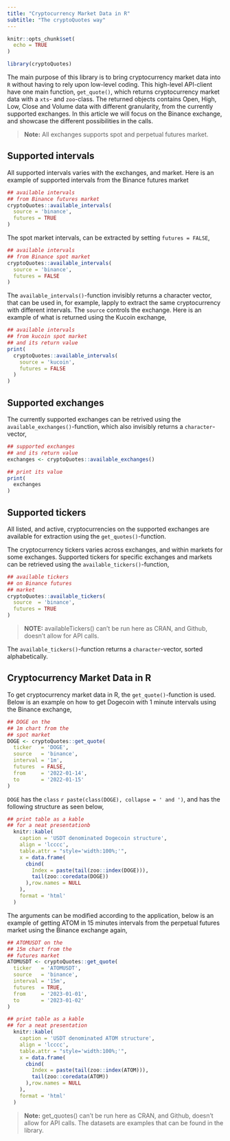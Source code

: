 ```yaml
---
title: "Cryptocurrency Market Data in R"
subtitle: "The cryptoQuotes way"
---
```


```r
knitr::opts_chunk$set(
  echo = TRUE
)
```

```r
library(cryptoQuotes)
```


The main purpose of this library is to bring cryptocurrency market data into ```R```  without having to rely upon low-level coding. This high-level API-client have one main function, ```get_quote()```, which returns cryptocurrency market data with a ```xts```- and ```zoo```-class. The returned objects contains Open, High, Low, Close and Volume data with different granularity, from the currently supported exchanges. In this article we will focus on the Binance exchange, and showcase the different possibilities in the calls.

> **Note:** All exchanges supports spot and perpetual futures market.

## Supported intervals

All supported intervals varies with the exchanges, and market. Here is an example
of supported intervals from the Binance futures market

```r
## available intervals
## from Binance futures market
cryptoQuotes::available_intervals(
  source = 'binance',
  futures = TRUE
)
```


The spot market intervals, can be extracted by setting ```futures = FALSE```,

```r
## available intervals
## from Binance spot market
cryptoQuotes::available_intervals(
  source = 'binance',
  futures = FALSE
)
```

The ```available_intervals()```-function invisibly returns a character vector, that can be used in, for example, lapply to extract the same cryptocurrency with different intervals. The ```source``` controls the exchange. Here is an example of what is returned using the Kucoin exchange,

```r
## available intervals
## from kucoin spot market
## and its return value
print(
  cryptoQuotes::available_intervals(
    source = 'kucoin',
    futures = FALSE
  )
)
```

## Supported exchanges

The currently supported exchanges can be retrived using the ```available_exchanges()```-function, which also invisibly returns a ```character```-vector,


```r
## supported exchanges
## and its return value
exchanges <- cryptoQuotes::available_exchanges()

## print its value
print(
  exchanges
)
```

## Supported tickers

All listed, and active, cryptocurrencies on the supported exchanges are available for extraction using the ```get_quotes()```-function. 

The cryptocurrency tickers varies across exchanges, and within markets for some exchanges. Supported tickers for specific exchanges and markets can be retrieved using the ```available_tickers()```-function,

```r
## available tickers
## on Binance futures
## market
cryptoQuotes::available_tickers(
  source  = 'binance',
  futures = TRUE 
)
```

> **NOTE:** availableTickers() can't be run here as CRAN, and Github, doesn't allow
> for API calls.

The ```available_tickers()```-function returns a ```character```-vector, sorted alphabetically.

## Cryptocurrency Market Data in R

To get cryptocurrency market data in R, the ```get_quote()```-function is used. Below is an example on how to get
Dogecoin with 1 minute intervals using the Binance exchange,

```r
## DOGE on the
## 1m chart from the
## spot market
DOGE <- cryptoQuotes::get_quote(
  ticker   = 'DOGE',
  source   = 'binance',
  interval = '1m',
  futures  = FALSE,
  from     = '2022-01-14',
  to       = '2022-01-15'
)
```


```DOGE``` has the ```class``` `r paste(class(DOGE), collapse = ' and ')`, and has the following structure as seen below,


```r
## print table as a kable
## for a neat presentationb
  knitr::kable(
    caption = 'USDT denominated Dogecoin structure',
    align = 'lcccc',
    table.attr = "style='width:100%;'",
    x = data.frame(
      cbind(
        Index = paste(tail(zoo::index(DOGE))),
        tail(zoo::coredata(DOGE))
      ),row.names = NULL
    ),
    format = 'html'
  )

```

The arguments can be modified according to the application, below is an example of getting ATOM in 15 minutes intervals from the perpetual futures market using the Binance exchange again,

```r
## ATOMUSDT on the
## 15m chart from the
## futures market
ATOMUSDT <- cryptoQuotes::get_quote(
  ticker   = 'ATOMUSDT',
  source   = 'binance',
  interval = '15m',
  futures  = TRUE,
  from     = '2023-01-01',
  to       = '2023-01-02'
)
```


```r
## print table as a kable
## for a neat presentation
  knitr::kable(
    caption = 'USDT denominated ATOM structure',
    align = 'lcccc',
    table.attr = "style='width:100%;'",
    x = data.frame(
      cbind(
        Index = paste(tail(zoo::index(ATOM))),
        tail(zoo::coredata(ATOM))
      ),row.names = NULL
    ),
    format = 'html'
  )
```

> **Note:** get_quotes() can't be run here as CRAN, and Github, doesn't allow
> for API calls. The datasets are examples that can be found in the library.
